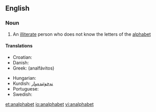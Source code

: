 ==English==

===Noun===
{{en-noun}}

# An [[illiterate]] person who does not know the letters of the [[alphabet]]

====Translations====
{{trans-top|illiterate}}
* Croatian: {{t-|hr|analfabet|m}}
* Danish: {{t+|da|analfabet|c}}
* Greek: {{t+|el|αναλφάβητος}} (analfávitos)
{{trans-mid}}
* Hungarian: {{t+|hu|analfabéta}}
* Kurdish: [[نه‌خوێنده‌وار]]
* Portuguese: {{t|pt|analfabeto|m}}
* Swedish: {{t+|sv|analfabet|c}}
{{trans-bottom}}

[[et:analphabet]]
[[io:analphabet]]
[[vi:analphabet]]